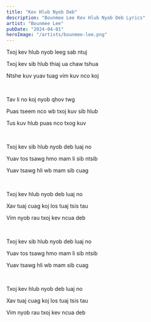 ```yaml
---
title: "Kev Hlub Nyob Deb"
description: "Bounmee Lee Kev Hlub Nyob Deb Lyrics"
artist: "Bounmee Lee"
pubDate: "2024-04-01"
heroImage: "/artists/bounmee-lee.png"
---
```



Txoj kev hlub nyob leeg sab ntuj

Txoj kev sib hlub thiaj ua chaw tshua

Ntshe kuv yuav tuag vim kuv nco koj

<br />

Tav li no koj nyob qhov twg

Puas tseem nco wb txoj kuv sib hlub

Tus kuv hlub puas nco txog kuv

<br />

Txoj kev sib hlub nyob deb luaj no

Yuav tos tsawg hmo mam li sib ntsib

Yuav tsawg hli wb mam sib cuag

<br />

Txoj kev hlub nyob deb luaj no

Xav tuaj cuag koj los tuaj tsis tau

Vim nyob rau txoj kev ncua deb

<br />

Txoj kev sib hlub nyob deb luaj no

Yuav tos tsawg hmo mam li sib ntsib

Yuav tsawg hli wb mam sib cuag

<br />

Txoj kev hlub nyob deb luaj no

Xav tuaj cuag koj los tuaj tsis tau

Vim nyob rau txoj kev ncua deb